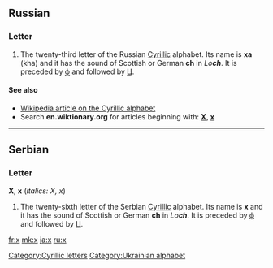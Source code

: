 {{also|Appendix:Variations of "x"}}
==Russian==

===Letter===
{{infl|ru|letter|lower case||upper case|Х}}

# The twenty-third letter of the Russian [[Cyrillic]] alphabet. Its name is '''ха''' (kha) and it has the sound of Scottish or German '''ch''' in ''Lo'''ch'''''. It is preceded by [[ф]] and followed by [[ц|Ц]].

====See also====
* [[w:Cyrillic alphabet|Wikipedia article on the Cyrillic alphabet]]
* Search '''en.wiktionary.org''' for articles beginning with: '''[http://en.wiktionary.org/w/index.php?title=Special%3AAllpages&from=%D0%A5&namespace=0 Х]''', '''[http://en.wiktionary.org/w/index.php?title=Special%3AAllpages&from=%D1%85&namespace=0 х]'''

----

==Serbian==

===Letter===
'''Х''', '''х''' (''italics: Х, х'')

# The twenty-sixth letter of the Serbian [[Cyrillic]] alphabet. Its name is '''х''' and it has the sound of Scottish or German '''ch''' in ''Lo'''ch'''''. It is preceded by [[ф]] and followed by [[ц|Ц]].

[[Category:Cyrillic letters]]
[[Category:Ukrainian alphabet]]

[[fr:х]]
[[mk:х]]
[[ja:х]]
[[ru:х]]